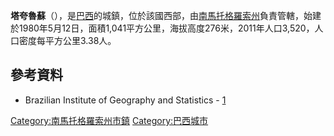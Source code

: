 {{coord|22|29|16|S|53|21|03|W|scale:30000|display=title}}

'''塔夸魯蘇'''（{{lang-pt|Taquarussu}}），是[[巴西|巴西]]的城鎮，位於該國西部，由[[南馬托格羅索州|南馬托格羅索州]]負責管轄，始建於1980年5月12日，面積1,041平方公里，海拔高度276米，2011年人口3,520，人口密度每平方公里3.38人。

==參考資料==
*Brazilian Institute of Geography and Statistics - [https://web.archive.org/web/20070109005631/http://www.ibge.gov.br/cidadesat/default.php]

{{Brazil-geo-stub}}
{{南馬托格羅索州市鎮}}
[[Category:南馬托格羅索州市鎮|Category:南馬托格羅索州市鎮]]
[[Category:巴西城市|Category:巴西城市]]